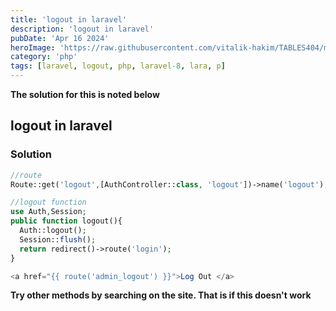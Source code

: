 ```yaml
---
title: 'logout in laravel'
description: 'logout in laravel'
pubDate: 'Apr 16 2024'
heroImage: 'https://raw.githubusercontent.com/vitalik-hakim/TABLES404/main/error_b/php.png'
category: 'php'
tags: [laravel, logout, php, laravel-8, lara, p]
---
```


**The solution for this is noted below**

## logout in laravel

### Solution

```php
//route
Route::get('logout',[AuthController::class, 'logout'])->name('logout');

//logout function
use Auth,Session;
public function logout(){
  Auth::logout();
  Session::flush();
  return redirect()->route('login');
}

<a href="{{ route('admin_logout') }}">Log Out </a>
```

**Try other methods by searching on the site. That is if this doesn't work**
